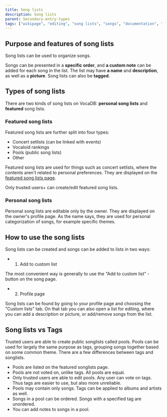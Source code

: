 ---
title: Song lists
description: Song lists
parent: Secondary-entry-types
tags: ["wikipage", "editing", "song lists", "songs", "documentation", "vocadb"]
---

## Purpose and features of song lists

Song lists can be used to organize songs. 

Songs can be presented in a **specific order**, and **a custom note** can be added for each song in the list. The list may have **a name** and **description**, as well as a **picture**. Song lists can also be **tagged**.

## Types of song lists

There are two kinds of song lists on VocaDB: **personal song lists** and **featured** song lists.

### Featured song lists

Featured song lists are further split into four types:

* Concert setlists (can be linked with events)
* Vocaloid rankings
* Pools (public song lists)
* Other

Featured song lists are used for things such as concert setlists, where the contents aren't related to personal preferences. They are displayed on the [featured song lists page](http://vocadb.net/SongList/Featured).

Only trusted users+ can create/edit featured song lists.

### Personal song lists

Personal song lists are editable only by the owner. They are displayed on the owner's profile page. As the name says, they are used for personal categorization of songs, for example specific themes.

## How to use the song lists

Song lists can be created and songs can be added to lists in two ways: 

* 1) Add to custom list

The most convenient way is generally to use the "Add to custom list" -button on the song page.

* 2) Profile page

Song lists can be found by going to your profile page and choosing the "Custom lists" tab. On that tab you can also open a list for editing, where you can add a description or picture, or add/remove songs from the list.

## Song lists vs Tags

Trusted users are able to create public songlists called pools. Pools can be used for largely the same purpose as tags, grouping songs together based on some common theme. There are a few differences between tags and songlists.

* Pools are listed on the featured songlists page.
* Pools are not voted on, unlike tags. All pools are equal.
* Only trusted users are able to edit pools. Any user can vote on tags. Thus tags are easier to use, but also more unreliable.
* Pools may contain only songs. Tags can be applied to albums and artists as well.
* Songs in a pool can be ordered. Songs with a specified tag are unordered.
* You can add notes to songs in a pool.